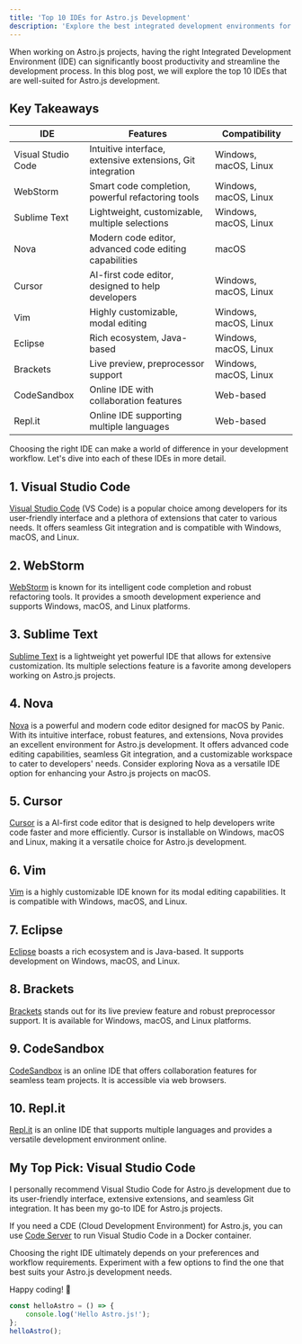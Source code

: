 ```yaml
---
title: 'Top 10 IDEs for Astro.js Development'
description: 'Explore the best integrated development environments for Astro.js projects.'
---
```


When working on Astro.js projects, having the right Integrated Development Environment (IDE) can significantly boost productivity and streamline the development process. In this blog post, we will explore the top 10 IDEs that are well-suited for Astro.js development.

## Key Takeaways

| IDE                | Features                                                   | Compatibility         |
| ------------------ | ---------------------------------------------------------- | --------------------- |
| Visual Studio Code | Intuitive interface, extensive extensions, Git integration | Windows, macOS, Linux |
| WebStorm           | Smart code completion, powerful refactoring tools          | Windows, macOS, Linux |
| Sublime Text       | Lightweight, customizable, multiple selections             | Windows, macOS, Linux |
| Nova               | Modern code editor, advanced code editing capabilities     | macOS                 |
| Cursor             | AI-first code editor, designed to help developers          | Windows, macOS, Linux |
| Vim                | Highly customizable, modal editing                         | Windows, macOS, Linux |
| Eclipse            | Rich ecosystem, Java-based                                 | Windows, macOS, Linux |
| Brackets           | Live preview, preprocessor support                         | Windows, macOS, Linux |
| CodeSandbox        | Online IDE with collaboration features                     | Web-based             |
| Repl.it            | Online IDE supporting multiple languages                   | Web-based             |

Choosing the right IDE can make a world of difference in your development workflow. Let's dive into each of these IDEs in more detail.

## 1. Visual Studio Code

[Visual Studio Code](https://code.visualstudio.com/) (VS Code) is a popular choice among developers for its user-friendly interface and a plethora of extensions that cater to various needs. It offers seamless Git integration and is compatible with Windows, macOS, and Linux.

## 2. WebStorm

[WebStorm](https://www.jetbrains.com/webstorm/) is known for its intelligent code completion and robust refactoring tools. It provides a smooth development experience and supports Windows, macOS, and Linux platforms.

## 3. Sublime Text

[Sublime Text](https://www.sublimetext.com/) is a lightweight yet powerful IDE that allows for extensive customization. Its multiple selections feature is a favorite among developers working on Astro.js projects.

## 4. Nova

[Nova](https://nova.app/) is a powerful and modern code editor designed for macOS by Panic. With its intuitive interface, robust features, and extensions, Nova provides an excellent environment for Astro.js development. It offers advanced code editing capabilities, seamless Git integration, and a customizable workspace to cater to developers' needs. Consider exploring Nova as a versatile IDE option for enhancing your Astro.js projects on macOS.

## 5. Cursor

[Cursor](https://cursor.sh/) is a AI-first code editor that is designed to help developers write code faster and more efficiently. Cursor is installable on Windows, macOS and Linux, making it a versatile choice for Astro.js development.

## 6. Vim

[Vim](https://www.vim.org/) is a highly customizable IDE known for its modal editing capabilities. It is compatible with Windows, macOS, and Linux.

## 7. Eclipse

[Eclipse](https://www.eclipse.org/) boasts a rich ecosystem and is Java-based. It supports development on Windows, macOS, and Linux.

## 8. Brackets

[Brackets](https://brackets.io/) stands out for its live preview feature and robust preprocessor support. It is available for Windows, macOS, and Linux platforms.

## 9. CodeSandbox

[CodeSandbox](https://codesandbox.io/) is an online IDE that offers collaboration features for seamless team projects. It is accessible via web browsers.

## 10. Repl.it

[Repl.it](https://repl.it/) is an online IDE that supports multiple languages and provides a versatile development environment online.

## My Top Pick: Visual Studio Code

I personally recommend Visual Studio Code for Astro.js development due to its user-friendly interface, extensive extensions, and seamless Git integration. It has been my go-to IDE for Astro.js projects.

If you need a CDE (Cloud Development Environment) for Astro.js, you can use [Code Server](https://docs.linuxserver.io/images/docker-code-server/) to run Visual Studio Code in a Docker container.

Choosing the right IDE ultimately depends on your preferences and workflow requirements. Experiment with a few options to find the one that best suits your Astro.js development needs.

Happy coding! 🚀

```javascript
const helloAstro = () => {
	console.log('Hello Astro.js!');
};
helloAstro();
```
